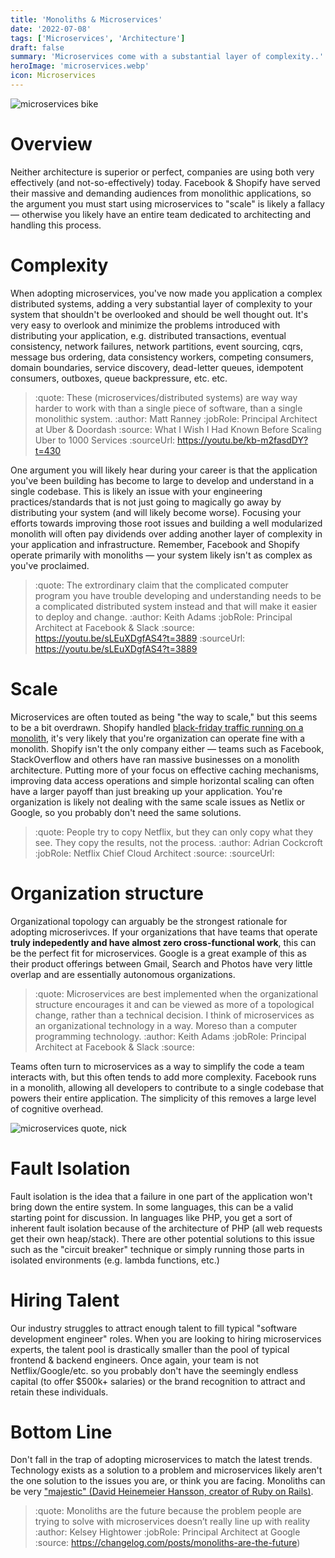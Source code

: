 ```yaml
---
title: 'Monoliths & Microservices'
date: '2022-07-08'
tags: ['Microservices', 'Architecture']
draft: false
summary: 'Microservices come with a substantial layer of complexity..'
heroImage: 'microservices.webp'
icon: Microservices
---
```


<img
  src="/static/images/microservices-bike.webp"
  alt="microservices bike"
  class="rounded-lg h-72 w-full object-cover"
/>

# Overview

Neither architecture is superior or perfect, companies are using both very effectively (and not-so-effectively) today. Facebook & Shopify have served their massive and demanding audiences from monolithic applications, so the argument you must start using microservices to "scale" is likely a fallacy — otherwise you likely have an entire team dedicated to architecting and handling this process.

# Complexity

When adopting microservices, you've now made you application a complex distributed systems, adding a very substantial layer of complexity to your system that shouldn't be overlooked and should be well thought out. It's very easy to overlook and minimize the problems introduced with distributing your application, e.g. distributed transactions, eventual consistency, network failures, network partitions, event sourcing, cqrs, message bus ordering, data consistency workers, competing consumers, domain boundaries, service discovery, dead-letter queues, idempotent consumers, outboxes, queue backpressure, etc. etc.

> :quote: These (microservices/distributed systems) are way way harder to work with than a single piece of software, than a single monolithic system.
> :author: Matt Ranney
> :jobRole: Principal Architect at Uber & Doordash
> :source: What I Wish I Had Known Before Scaling Uber to 1000 Services
> :sourceUrl: https://youtu.be/kb-m2fasdDY?t=430

One argument you will likely hear during your career is that the application you've been building has become to large to develop and understand in a single codebase. This is likely an issue with your engineering practices/standards that is not just going to magically go away by distributing your system (and will likely become worse). Focusing your efforts towards improving those root issues and building a well modularized monolith will often pay dividends over adding another layer of complexity in your application and infrastructure. Remember, Facebook and Shopify operate primarily with monoliths — your system likely isn't as complex as you've proclaimed.

> :quote: The extrordinary claim that the complicated computer program you have trouble developing and understanding needs to be a complicated distributed system instead and that will make it easier to deploy and change.
> :author: Keith Adams
> :jobRole: Principal Architect at Facebook & Slack
> :source: https://youtu.be/sLEuXDgfAS4?t=3889
> :sourceUrl: https://youtu.be/sLEuXDgfAS4?t=3889

# Scale

Microservices are often touted as being "the way to scale," but this seems to be a bit overdrawn. Shopify handled [black-friday traffic running on a monolith](https://twitter.com/ShopifyEng/status/1465806691543531525), it's very likely that you're organization can operate fine with a monolith. Shopify isn't the only company either — teams such as Facebook, StackOverflow and others have ran massive businesses on a monolith architecture. Putting more of your focus on effective caching mechanisms, improving data access operations and simple horizontal scaling can often have a larger payoff than just breaking up your application. You're organization is likely not dealing with the same scale issues as Netlix or Google, so you probably don't need the same solutions.

> :quote: People try to copy Netflix, but they can only copy what they see. They copy the results, not the process.
> :author: Adrian Cockcroft
> :jobRole: Netflix Chief Cloud Architect
> :source:
> :sourceUrl:

# Organization structure

Organizational topology can arguably be the strongest rationale for adopting microserivces. If your organizations that have teams that operate **truly indepedently and have almost zero cross-functional work**, this can be the perfect fit for microservices. Google is a great example of this as their product offerings between Gmail, Search and Photos have very little overlap and are essentially autonomous organizations.

> :quote: Microservices are best implemented when the organizational structure encourages it and can be viewed as more of a topological change, rather than a technical decision. I think of microservices as an organizational technology in a way. Moreso than a computer programming technology.
> :author: Keith Adams
> :jobRole: Principal Architect at Facebook & Slack
> :source:

Teams often turn to microservices as a way to simplify the code a team interacts with, but this often tends to add more complexity. Facebook runs in a monolith, allowing all developers to contribute to a single codebase that powers their entire application. The simplicity of this removes a large level of cognitive overhead.

<img
  src="/static/images/microservices-nick.png"
  alt="microservices quote, nick"
  class="rounded-lg h-72 mx-auto object-cover"
/>

# Fault Isolation

Fault isolation is the idea that a failure in one part of the application won't bring down the entire system. In some languages, this can be a valid starting point for discussion. In languages like PHP, you get a sort of inherent fault isolation because of the architecture of PHP (all web requests get their own heap/stack). There are other potential solutions to this issue such as the "circuit breaker" technique or simply running those parts in isolated environments (e.g. lambda functions, etc.)

# Hiring Talent

Our industry struggles to attract enough talent to fill typical "software development engineer" roles. When you are looking to hiring microservices experts, the talent pool is drastically smaller than the pool of typical frontend & backend engineers. Once again, your team is not Netflix/Google/etc. so you probably don't have the seemingly endless capital (to offer $500k+ salaries) or the brand recognition to attract and retain these individuals.

# Bottom Line

Don't fall in the trap of adopting microservices to match the latest trends. Technology exists as a solution to a problem and microservices likely aren't the one solution to the issues you are, or think you are facing. Monoliths can be very ["majestic" (David Heinemeier Hansson, creator of Ruby on Rails)](https://m.signalvnoise.com/the-majestic-monolith/).

> :quote: Monoliths are the future because the problem people are trying to solve with microservices doesn’t really line up with reality
> :author: Kelsey Hightower
> :jobRole: Principal Architect at Google
> :source: https://changelog.com/posts/monoliths-are-the-future)
